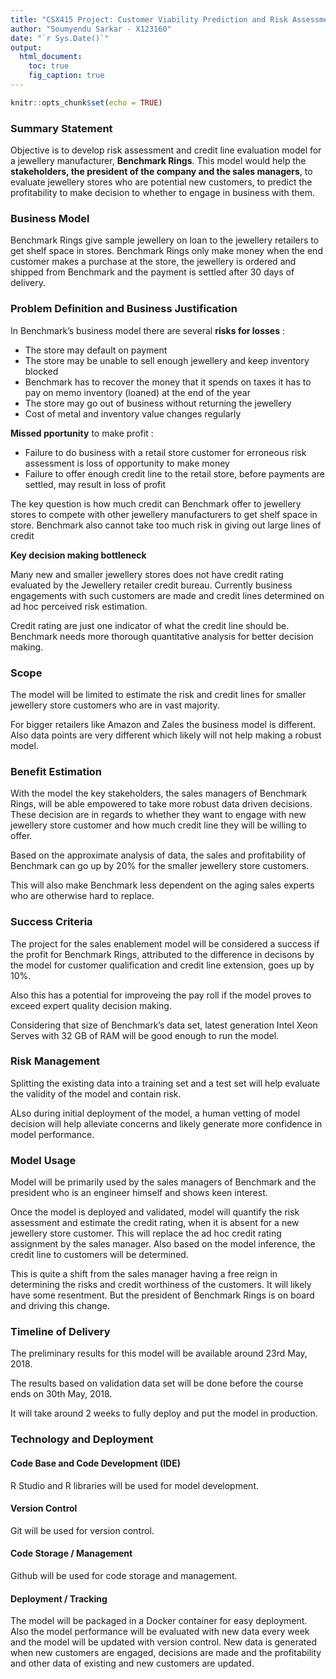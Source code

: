 ```yaml
---
title: "CSX415 Project: Customer Viability Prediction and Risk Assessment for Jewellery Manufacturer"
author: "Soumyendu Sarkar - X123160"
date: "`r Sys.Date()`"
output:
  html_document:
    toc: true
    fig_caption: true
---
```


```r
knitr::opts_chunk$set(echo = TRUE)
```


### Summary Statement

Objective is to develop risk assessment and credit line evaluation model for a  jewellery  manufacturer, <B>Benchmark Rings</B>. This model would help the <B>stakeholders, the president of the company and the sales managers</B>, to evaluate jewellery  stores who are potential new customers, to predict the profitability to make decision to whether to engage in business with them.


### Business Model

Benchmark Rings give sample  jewellery on loan to the jewellery retailers to get shelf space in stores. Benchmark Rings only make money when the end customer makes a purchase at the store, the jewellery is ordered and shipped from Benchmark and the payment is settled after 30 days of delivery.


### Problem Definition and Business Justification

In Benchmark's business model there are several <B>risks for losses</B> :

-  The store may default on payment
-  The store may be unable to sell enough jewellery and keep inventory blocked 
-  Benchmark has to recover the money that it spends on taxes it has to pay on memo inventory (loaned) at the end of the year 
-  The store may go out of business without returning the jewellery
-  Cost of metal and inventory value changes regularly

<B>Missed pportunity</B> to make profit :

- Failure to do business with a retail store customer for erroneous risk assessment is loss of opportunity to make money
- Failure to offer enough credit line to the retail store, before payments are settled, may result in loss of profit
 

The key question is how much credit can Benchmark offer to jewellery stores to compete with other jewellery manufacturers to get shelf space in store.
Benchmark also cannot take too much risk in giving out large lines of credit

<B>Key decision making bottleneck</B>

Many new and smaller jewellery stores does not have credit rating evaluated by the Jewellery retailer credit bureau. Currently business engagements with such customers are made and credit lines determined on ad hoc perceived risk estimation.

Credit rating are just one indicator of what the credit line should be. Benchmark needs more thorough quantitative analysis for better decision making.


### Scope

The model will be limited to estimate the risk and credit lines for smaller jewellery store customers who are in vast majority.

For bigger retailers like Amazon and Zales the business model is different. Also data points are very different which likely will not help making a robust model.

### Benefit Estimation

With the model the key stakeholders, the sales managers of Benchmark Rings, will be able empowered to take more robust data driven decisions. These decision are in regards to whether they want to engage with new jewellery store customer and how much credit line they will be willing to offer.

Based on the approximate analysis of data, the sales and profitability of Benchmark can go up by 20% for the smaller jewellery store customers.

This will also make Benchmark less dependent on the aging sales experts who are otherwise hard to replace.

### Success Criteria 

The project for the sales enablement model will be considered a success if the profit for Benchmark Rings, attributed to the difference in decisons by the model for customer qualification and credit line extension, goes up by 10%.  

Also this has a potential for improveing the pay roll if the model proves to exceed expert quality decision making.

Considering that size of Benchmark's data set, latest generation Intel Xeon Serves with 32 GB of RAM will be good enough to run the model.

### Risk Management

Splitting the existing data into a training set and a test set will help evaluate the validity of the model and contain risk.

ALso during initial deployment of the model, a human vetting of model decision will help alleviate concerns and likely generate more confidence in model performance.

### Model Usage

Model will be primarily used by the sales managers of Benchmark and the president who is an engineer himself and shows keen interest.

Once the model is deployed and validated, model will quantify the risk assessment and estimate the credit rating, when it is absent for a new jewellery store customer. This will replace the ad hoc credit rating assignment by the sales manager. Also based on the model inference, the credit line to customers will be determined. 

This is quite a shift from the sales manager having a free reign in determining the risks and credit worthiness of the customers. It will likely have some resentment. But the president of Benchmark Rings is on board and driving this change. 

### Timeline of Delivery

The preliminary results for this model will be available around 23rd May, 2018.

The results based on validation data set will be done before the course ends on 30th May, 2018.

It will take around 2 weeks to fully deploy and put the model in production.

### Technology and Deployment

#### Code Base and Code Development (IDE)
R Studio and R libraries will be used for model development.

#### Version Control
Git will be used for version control.

#### Code Storage / Management
Github will be used for code storage and management.

#### Deployment / Tracking
The model will be packaged in a Docker container for easy deployment.
Also the model performance will be evaluated with new data every week and the model will be updated with version control. New data is generated when new customers are engaged, decisions are made and the profitability and other data of existing and new customers are updated.





